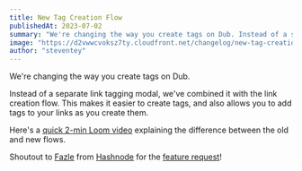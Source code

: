 ```yaml
---
title: New Tag Creation Flow
publishedAt: 2023-07-02
summary: "We're changing the way you create tags on Dub. Instead of a separate link tagging modal, we've combined it with the link creation flow."
image: "https://d2vwwcvoksz7ty.cloudfront.net/changelog/new-tag-creation-flow.png"
author: "steventey"
---
```


We're changing the way you create tags on Dub.

Instead of a separate link tagging modal, we've combined it with the link creation flow. This makes it easier to create tags, and also allows you to add tags to your links as you create them.

Here's a [quick 2-min Loom video](https://www.loom.com/share/f7c17d8bcaf443f2a971a620a3a3126f) explaining the difference between the old and new flows.

Shoutout to [Fazle](https://twitter.com/fazlerocks) from [Hashnode](https://hashnode.com/) for the [feature request](https://github.com/steven-tey/dub/issues/240)!

